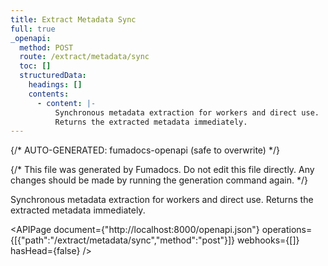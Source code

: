 ```yaml
---
title: Extract Metadata Sync
full: true
_openapi:
  method: POST
  route: /extract/metadata/sync
  toc: []
  structuredData:
    headings: []
    contents:
      - content: |-
          Synchronous metadata extraction for workers and direct use.
          Returns the extracted metadata immediately.
---
```


{/* AUTO-GENERATED: fumadocs-openapi (safe to overwrite) */}


{/* This file was generated by Fumadocs. Do not edit this file directly. Any changes should be made by running the generation command again. */}

Synchronous metadata extraction for workers and direct use.
Returns the extracted metadata immediately.

<APIPage document={"http://localhost:8000/openapi.json"} operations={[{"path":"/extract/metadata/sync","method":"post"}]} webhooks={[]} hasHead={false} />